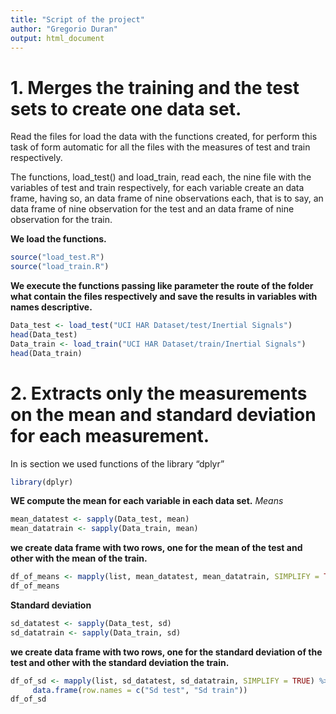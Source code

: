 ```yaml
---
title: "Script of the project"
author: "Gregorio Duran"
output: html_document
---
```

##
##
# 1. Merges the training and the test sets to create one data set.

Read the files for load the data with the functions created, for perform this task of form automatic for all the files with the measures of test and train respectively.

The functions, load_test() and load_train, read each, the nine file with the variables of test and train respectively, for each variable create an data frame, having so, an data frame of nine observations each, that is to say, an data frame of nine observation for the test and an data frame of nine observation for the train.

**We load the functions.**

```r
source("load_test.R") 
source("load_train.R")
```
**We execute the functions passing like parameter the route of the folder what contain the files respectively  and save the results in variables with names descriptive.**
```r
Data_test <- load_test("UCI HAR Dataset/test/Inertial Signals")
head(Data_test)
Data_train <- load_train("UCI HAR Dataset/train/Inertial Signals")
head(Data_train)
```
# 2. Extracts only the measurements on the mean and standard deviation for each measurement.

In is section we used functions of the library "dplyr"
```r
library(dplyr)
```

**WE compute the mean for each variable in each data set.**
*Means*
```r
mean_datatest <- sapply(Data_test, mean)
mean_datatrain <- sapply(Data_train, mean)
```
**we create data frame with two rows, one for the mean of the test and other with the mean of the train.**
```r
df_of_means <- mapply(list, mean_datatest, mean_datatrain, SIMPLIFY = TRUE) %>%                      data.frame(row.names = c("Mean test", "Mean train")) 
df_of_means
```

**Standard deviation**
```r
sd_datatest <- sapply(Data_test, sd)
sd_datatrain <- sapply(Data_train, sd)
```
**we create data frame with two rows, one for the standard deviation of the test and other with the standard deviation  the train.**
```r
df_of_sd <- mapply(list, sd_datatest, sd_datatrain, SIMPLIFY = TRUE) %>% 
     data.frame(row.names = c("Sd test", "Sd train"))
df_of_sd
```






